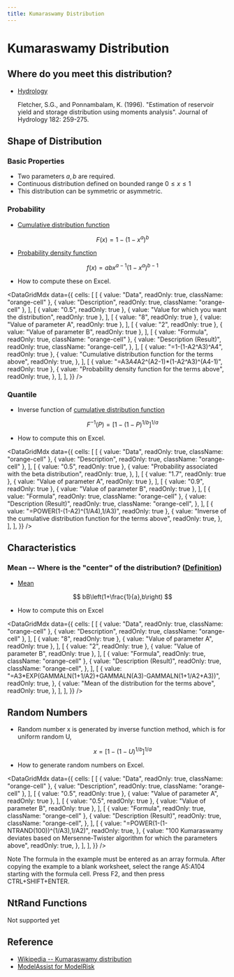 ```yaml
---
title: Kumaraswamy Distribution
---
```



# Kumaraswamy Distribution

## Where do you meet this distribution?

- [Hydrology](http://en.wikipedia.org/wiki/Hydrology)

  Fletcher, S.G., and Ponnambalam, K. (1996). "Estimation of reservoir yield and storage distribution using moments analysis". Journal of Hydrology 182: 259-275.

## Shape of Distribution

### Basic Properties

- Two parameters $a, b$ are required.
- Continuous distribution defined on bounded range $0\leq x \leq 1$
- This distribution can be symmetric or asymmetric.

### Probability

- [Cumulative distribution function](https://www.ntrand.com/glossary/#local_cumulative)

  $$
  F(x)=1-\left(1-x^a\right)^b
  $$

- [Probability density function](https://www.ntrand.com/glossary/#local_probability)

  $$
  f(x)=abx^{a-1}\left(1-x^a\right)^{b-1}
  $$

- How to compute these on Excel.

<DataGridMdx
  data={{
    cells: [
      [
        { value: "Data", readOnly: true, className: "orange-cell" },
        { value: "Description", readOnly: true, className: "orange-cell" },
      ],
      [
        { value: "0.5", readOnly: true },
        { value: "Value for which you want the distribution", readOnly: true },
      ],
      [
        { value: "8", readOnly: true },
        { value: "Value of parameter A", readOnly: true },
      ],
      [
        { value: "2", readOnly: true },
        { value: "Value of parameter B", readOnly: true },
      ],
      [
        { value: "Formula", readOnly: true, className: "orange-cell" },
        {
          value: "Description (Result)",
          readOnly: true,
          className: "orange-cell",
        },
      ],
      [
        { value: "=1-(1-A2^A3)^A4", readOnly: true },
        {
          value: "Cumulative distribution function for the terms above",
          readOnly: true,
        },
      ],
      [
        { value: "=A3*A4*A2^(A2-1)*(1-A2^A3)^(A4-1)", readOnly: true },
        {
          value: "Probability density function for the terms above",
          readOnly: true,
        },
      ],
    ],
  }}
/>

### Quantile

- Inverse function of [cumulative distribution function](https://www.ntrand.com/glossary/#local_cumulative)

  $$
  F^{-1}(P)=\left[1-(1-P)^{1/b}\right]^{1/a}
  $$

- How to compute this on Excel.

<DataGridMdx
  data={{
    cells: [
      [
        { value: "Data", readOnly: true, className: "orange-cell" },
        { value: "Description", readOnly: true, className: "orange-cell" },
      ],
      [
        { value: "0.5", readOnly: true },
        {
          value: "Probability associated with the beta distribution",
          readOnly: true,
        },
      ],
      [
        { value: "1.7", readOnly: true },
        { value: "Value of parameter A", readOnly: true },
      ],
      [
        { value: "0.9", readOnly: true },
        { value: "Value of parameter B", readOnly: true },
      ],
      [
        { value: "Formula", readOnly: true, className: "orange-cell" },
        {
          value: "Description (Result)",
          readOnly: true,
          className: "orange-cell",
        },
      ],
      [
        { value: "=POWER(1-(1-A2)^(1/A4),1/A3)", readOnly: true },
        {
          value:
            "Inverse of the cumulative distribution function for the terms above",
          readOnly: true,
        },
      ],
    ],
  }}
/>

## Characteristics

### Mean -- Where is the "center" of the distribution? ([Definition](https://www.ntrand.com/glossary/#local_mean))

- [Mean](https://www.ntrand.com/glossary/#local_mean)

  $$
  bB\left(1+\frac{1}{a},b\right)
  $$

- How to compute this on Excel

<DataGridMdx
  data={{
    cells: [
      [
        { value: "Data", readOnly: true, className: "orange-cell" },
        { value: "Description", readOnly: true, className: "orange-cell" },
      ],
      [
        { value: "8", readOnly: true },
        { value: "Value of parameter A", readOnly: true },
      ],
      [
        { value: "2", readOnly: true },
        { value: "Value of parameter B", readOnly: true },
      ],
      [
        { value: "Formula", readOnly: true, className: "orange-cell" },
        {
          value: "Description (Result)",
          readOnly: true,
          className: "orange-cell",
        },
      ],
      [
        {
          value: "=A3*EXP(GAMMALN(1+1/A2)+GAMMALN(A3)-GAMMALN(1+1/A2+A3))",
          readOnly: true,
        },
        {
          value: "Mean of the distribution for the terms above",
          readOnly: true,
        },
      ],
    ],
  }}
/>

## Random Numbers

- Random number x is generated by inverse function method, which is for uniform random U,

  $$
  x=\left[1-\left(1-U\right)^{1/b}\right]^{1/a}
  $$

- How to generate random numbers on Excel.

<DataGridMdx
  data={{
    cells: [
      [
        { value: "Data", readOnly: true, className: "orange-cell" },
        { value: "Description", readOnly: true, className: "orange-cell" },
      ],
      [
        { value: "0.5", readOnly: true },
        { value: "Value of parameter A", readOnly: true },
      ],
      [
        { value: "0.5", readOnly: true },
        { value: "Value of parameter B", readOnly: true },
      ],
      [
        { value: "Formula", readOnly: true, className: "orange-cell" },
        {
          value: "Description (Result)",
          readOnly: true,
          className: "orange-cell",
        },
      ],
      [
        {
          value: "=POWER(1-(1-NTRAND(100))^(1/A3),1/A2)",
          readOnly: true,
        },
        {
          value:
            "100 Kumaraswamy deviates based on Mersenne-Twister algorithm for which the parameters above",
          readOnly: true,
        },
      ],
    ],
  }}
/>

Note The formula in the example must be entered as an array formula. After copying the example to a blank worksheet, select the range A5:A104 starting with the formula cell. Press F2, and then press CTRL+SHIFT+ENTER.

## NtRand Functions

Not supported yet

## Reference

- [Wikipedia -- Kumaraswamy distribution](http://en.wikipedia.org/wiki/Kumaraswamy_distribution)
- [ModelAssist for ModelRisk](http://www.vosesoftware.com/ModelRiskHelp/index.htm#Distributions/Continuous_distributions/Kumaraswamy_distribution.htm)
